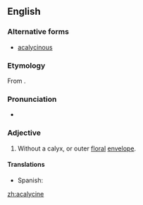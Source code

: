 ==English==

===Alternative forms===
* [[acalycinous]]

===Etymology===
From {{prefix|a||gloss1=not|lang=en}} {{etyl|la|en}} {{term|calyx|lang=la}} {{suffix||ine}}.

===Pronunciation===
* {{a|US}} {{IPA|/ˌeiˈkeɪ.lə.saɪn/|/ˌeiˈkæ.lə.saɪn/}}

===Adjective===
{{en-adj|-}}
# {{botany}} Without a calyx, or outer [[floral]] [[envelope]].

====Translations====
{{trans-top|without a calyx}}
* Spanish: {{t+|es|acalicino}}
{{trans-mid}}
{{trans-bottom}}

[[zh:acalycine]]